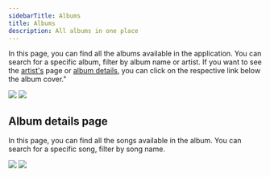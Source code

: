 ```yaml
---
sidebarTitle: Albums
title: Albums
description: All albums in one place
---
```


In this page, you can find all the albums available in the application. You can search for a specific album, filter by album name or artist.
If you want to see the [artist's](/documentation/getting-started/pages/artist) page or [album details](/documentation/getting-started/pages/album#album-details-page), you can click on the respective link below the album cover."

<Frame caption="Album page">
  <img className="block border border-black/5 rounded-md dark:border-white/5 dark:hidden" src="/assets/images/album-light.png" />
  <img className="hidden border border-black/5 rounded-md dark:border-white/5 dark:block" src="/assets/images/album-dark.png" />
</Frame>

## Album details page

In this page, you can find all the songs available in the album. You can search for a specific song, filter by song name.

<Frame caption="Album details">
  <img className="block border border-black/5 rounded-md dark:border-white/5 dark:hidden" src="/assets/images/album-details-light.png" />
  <img className="hidden border border-black/5 rounded-md dark:border-white/5 dark:block" src="/assets/images/album-details-dark.png" />
</Frame>

